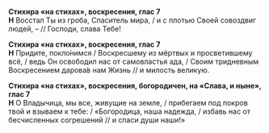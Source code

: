 **Стихира «на стихах», воскресения, глас 7**  
**Н** Восстал Ты из гроба, Спаситель мира, / и с плотью Своей совоздвиг людей, – // Господи, слава Тебе!

**Стихира «на стихах», воскресения, глас 7**  
**Н** Придите, покло́нимся / Воскресшему из мёртвых и просветившему всё, / ведь Он освободил нас от самовластья ада, / Своим тридневным Воскресением дарова́в нам Жизнь // и милость великую.

**Стихира «на стихах», воскресения, богородичен, на «Слава, и ныне», глас 7**  
**Н** О Владычица, мы все, живущие на земле, / прибегаем под покров твой и взываем к тебе: / «Богородица, наша надежда, / избавь нас от бесчисленных согрешений // и спаси души наши!»
